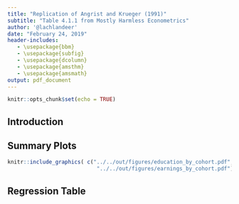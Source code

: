 ```yaml
---
title: "Replication of Angrist and Krueger (1991)"
subtitle: "Table 4.1.1 from Mostly Harmless Econometrics"
author: '@lachlandeer'
date: "February 24, 2019"
header-includes:
   - \usepackage{bbm}
   - \usepackage{subfig}
   - \usepackage{dcolumn}
   - \usepackage{amsthm}
   - \usepackage{amsmath}
output: pdf_document
---
```


```r
knitr::opts_chunk$set(echo = TRUE)
```

## Introduction

## Summary Plots

```r
knitr::include_graphics( c("../../out/figures/education_by_cohort.pdf",
                            "../../out/figures/earnings_by_cohort.pdf"))
```

## Regression Table

\input{../../out/tables/regression_table.tex}
